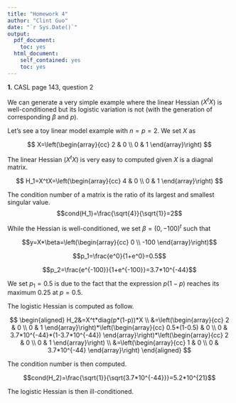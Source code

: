 ```yaml
---
title: "Homework 4"
author: "Clint Guo"
date: "`r Sys.Date()`"
output:
  pdf_document:
    toc: yes
  html_document:
    self_contained: yes
    toc: yes
---
```

<!--
%\VignetteEngine{knitr::rmarkdown}
%\VignetteIndexEntry{Homework 3 vignette}
-->

**1.** CASL page 143, question 2

We can generate a very simple example where the linear Hessian ($X^tX$) is well-conditioned but its logistic variation is not (with the generation of corresponding $\beta$ and $p$). 

Let's see a toy linear model example with $n=p=2$. We set $X$ as

$$
X=\left(\begin{array}{cc}
2 & 0 \\
0 & 1
\end{array}\right)
$$

The linear Hessian ($X^tX$) is very easy to computed given $X$ is a diagnal matrix. 

$$
H_1=X^tX=\left(\begin{array}{cc}
4 & 0 \\
0 & 1
\end{array}\right)
$$

The condition number of a matrix is the ratio of its largest and smallest singular value. 
$$cond(H_1)=\frac{\sqrt{4}}{\sqrt{1}}=2$$

While the Hessian is well-conditioned, we set $\beta=(0, -100)^t$ such that 

$$y=X*\beta=\left(\begin{array}{cc}
0 \\
-100
\end{array}\right)$$

$$p_1=\frac{e^0}{1+e^0}=0.5$$

$$p_2=\frac{e^{-100}}{1+e^{-100}}=3.7*10^{-44}$$

We set $p_1=0.5$ is due to the fact that the expression $p(1-p)$ reaches its maximum $0.25$ at $p=0.5$. 

The logistic Hessian is computed as follow. 

$$
\begin{aligned}
H_2&=X^t*diag(p*(1-p))*X \\
&=\left(\begin{array}{cc}
2 & 0 \\
0 & 1
\end{array}\right)*\left(\begin{array}{cc}
0.5*(1-0.5) & 0 \\
0 & 3.7*10^{-44}*(1-3.7*10^{-44})
\end{array}\right)*\left(\begin{array}{cc}
2 & 0 \\
0 & 1
\end{array}\right) \\
&=\left(\begin{array}{cc}
1 & 0 \\
0 & 3.7*10^{-44}
\end{array}\right)
\end{aligned}
$$

The condition number is then computed. 

$$cond(H_2)=\frac{\sqrt{1}}{\sqrt{3.7*10^{-44}}}=5.2*10^{21}$$

The logistic Hessian is then ill-conditioned. 

